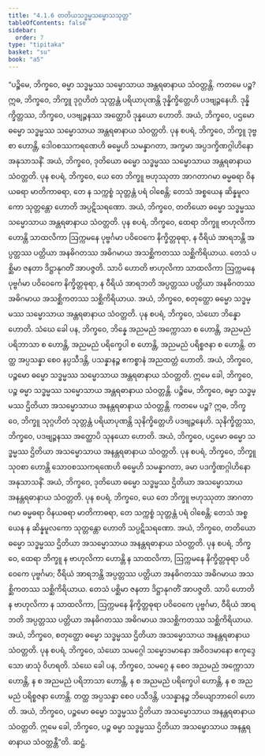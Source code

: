 ```yaml
---
title: "4.1.6 တတိယသဒ္ဓမ္မသမ္မောသသုတ္တ"
tableOfContents: false
sidebar:
  order: 7
type: "tipitaka"
basket: "su"
book: "a5"
---
```



<DynamicBreadcrumb />

<Division number="156" book="a5">

<Paragraph number="897" book="a5">
“ပဉ္စိမေ, ဘိက္ခဝေ, ဓမ္မာ သဒ္ဓမ္မဿ သမ္မောသာယ အန္တရဓာနာယ သံဝတ္တန္တိ. ကတမေ ပဉ္စ? ဣဓ, ဘိက္ခဝေ, ဘိက္ခူ ဒုဂ္ဂဟိတံ သုတ္တန္တံ ပရိယာပုဏန္တိ ဒုန္နိက္ခိတ္တေဟိ ပဒဗျဉ္ဇနေဟိ. ဒုန္နိက္ခိတ္တဿ, ဘိက္ခဝေ, ပဒဗျဉ္ဇနဿ အတ္ထောပိ ဒုန္နယော ဟောတိ. အယံ, ဘိက္ခဝေ, ပဌမော ဓမ္မော သဒ္ဓမ္မဿ သမ္မောသာယ အန္တရဓာနာယ သံဝတ္တတိ.
</Paragraph>

<Paragraph number="898" book="a5">
ပုန စပရံ, ဘိက္ခဝေ, ဘိက္ခူ ဒုဗ္ဗစာ ဟောန္တိ, ဒေါဝစဿကရဏေဟိ ဓမ္မေဟိ သမန္နာဂတာ, အက္ခမာ အပ္ပဒက္ခိဏဂ္ဂါဟိနော အနုသာသနိံ. အယံ, ဘိက္ခဝေ, ဒုတိယော ဓမ္မော သဒ္ဓမ္မဿ သမ္မောသာယ အန္တရဓာနာယ သံဝတ္တတိ.
</Paragraph>

<Paragraph number="899" book="a5">
ပုန စပရံ, ဘိက္ခဝေ, ယေ တေ ဘိက္ခူ ဗဟုဿုတာ အာဂတာဂမာ ဓမ္မဓရာ ဝိနယဓရာ မာတိကာဓရာ, တေ န သက္ကစ္စံ သုတ္တန္တံ ပရံ ဝါစေန္တိ; တေသံ အစ္စယေန ဆိန္နမူလကော သုတ္တန္တော ဟောတိ အပ္ပဋိသရဏော. အယံ, ဘိက္ခဝေ, တတိယော ဓမ္မော သဒ္ဓမ္မဿ သမ္မောသာယ အန္တရဓာနာယ သံဝတ္တတိ.
</Paragraph>

<Paragraph number="900" book="a5">
ပုန စပရံ, ဘိက္ခဝေ, ထေရာ ဘိက္ခူ ဗာဟုလိကာ ဟောန္တိ သာထလိကာ ဩက္ကမနေ ပုဗ္ဗင်္ဂမာ ပဝိဝေကေ နိက္ခိတ္တဓုရာ, န ဝီရိယံ အာရဘန္တိ အပ္ပတ္တဿ ပတ္တိယာ အနဓိဂတဿ အဓိဂမာယ အသစ္ဆိကတဿ သစ္ဆိကိရိယာယ. တေသံ ပစ္ဆိမာ ဇနတာ ဒိဋ္ဌာနုဂတိံ အာပဇ္ဇတိ. သာပိ ဟောတိ ဗာဟုလိကာ သာထလိကာ ဩက္ကမနေ ပုဗ္ဗင်္ဂမာ ပဝိဝေကေ နိက္ခိတ္တဓုရာ, န ဝီရိယံ အာရဘတိ အပ္ပတ္တဿ ပတ္တိယာ အနဓိဂတဿ အဓိဂမာယ အသစ္ဆိကတဿ သစ္ဆိကိရိယာယ. အယံ, ဘိက္ခဝေ, စတုတ္ထော ဓမ္မော သဒ္ဓမ္မဿ သမ္မောသာယ အန္တရဓာနာယ သံဝတ္တတိ.
</Paragraph>

<Paragraph number="901" book="a5">
ပုန စပရံ, ဘိက္ခဝေ, သံဃော ဘိန္နော ဟောတိ. သံဃေ ခေါ ပန, ဘိက္ခဝေ, ဘိန္နေ အညမညံ အက္ကောသာ စ ဟောန္တိ, အညမညံ ပရိဘာသာ စ ဟောန္တိ, အညမညံ ပရိက္ခေပါ စ ဟောန္တိ, အညမညံ ပရိစ္စဇနာ စ ဟောန္တိ. တတ္ထ အပ္ပသန္နာ စေဝ နပ္ပသီဒန္တိ, ပသန္နာနဉ္စ ဧကစ္စာနံ အညထတ္တံ ဟောတိ. အယံ, ဘိက္ခဝေ, ပဉ္စမော ဓမ္မော သဒ္ဓမ္မဿ သမ္မောသာယ အန္တရဓာနာယ သံဝတ္တတိ. ဣမေ ခေါ, ဘိက္ခဝေ, ပဉ္စ ဓမ္မာ သဒ္ဓမ္မဿ သမ္မောသာယ အန္တရဓာနာယ သံဝတ္တန္တိ.
</Paragraph>

<Paragraph number="902" book="a5">
ပဉ္စိမေ, ဘိက္ခဝေ, ဓမ္မာ သဒ္ဓမ္မဿ ဌိတိယာ အသမ္မောသာယ အနန္တရဓာနာယ သံဝတ္တန္တိ. ကတမေ ပဉ္စ? ဣဓ, ဘိက္ခဝေ, ဘိက္ခူ သုဂ္ဂဟိတံ သုတ္တန္တံ ပရိယာပုဏန္တိ သုနိက္ခိတ္တေဟိ ပဒဗျဉ္ဇနေဟိ. သုနိက္ခိတ္တဿ, ဘိက္ခဝေ, ပဒဗျဉ္ဇနဿ အတ္ထောပိ သုနယော ဟောတိ. အယံ, ဘိက္ခဝေ, ပဌမော ဓမ္မော သဒ္ဓမ္မဿ ဌိတိယာ အသမ္မောသာယ အနန္တရဓာနာယ သံဝတ္တတိ.
</Paragraph>

<Paragraph number="903" book="a5">
ပုန စပရံ, ဘိက္ခဝေ, ဘိက္ခူ သုဝစာ ဟောန္တိ သောဝစဿကရဏေဟိ ဓမ္မေဟိ သမန္နာဂတာ, ခမာ ပဒက္ခိဏဂ္ဂါဟိနော အနုသာသနိံ. အယံ, ဘိက္ခဝေ, ဒုတိယော ဓမ္မော သဒ္ဓမ္မဿ ဌိတိယာ အသမ္မောသာယ အနန္တရဓာနာယ သံဝတ္တတိ.
</Paragraph>

<Paragraph number="904" book="a5">
ပုန စပရံ, ဘိက္ခဝေ, ယေ တေ ဘိက္ခူ ဗဟုဿုတာ အာဂတာဂမာ ဓမ္မဓရာ ဝိနယဓရာ မာတိကာဓရာ, တေ သက္ကစ္စံ သုတ္တန္တံ ပရံ ဝါစေန္တိ; တေသံ အစ္စယေန န ဆိန္နမူလကော သုတ္တန္တော ဟောတိ သပ္ပဋိသရဏော. အယံ, ဘိက္ခဝေ, တတိယော ဓမ္မော သဒ္ဓမ္မဿ ဌိတိယာ အသမ္မောသာယ အနန္တရဓာနာယ သံဝတ္တတိ.
</Paragraph>

<Paragraph number="905" book="a5">
ပုန စပရံ, ဘိက္ခဝေ, ထေရာ ဘိက္ခူ န ဗာဟုလိကာ ဟောန္တိ န သာထလိကာ, ဩက္ကမနေ နိက္ခိတ္တဓုရာ ပဝိဝေကေ ပုဗ္ဗင်္ဂမာ; ဝီရိယံ အာရဘန္တိ အပ္ပတ္တဿ ပတ္တိယာ အနဓိဂတဿ အဓိဂမာယ အသစ္ဆိကတဿ သစ္ဆိကိရိယာယ. တေသံ ပစ္ဆိမာ ဇနတာ ဒိဋ္ဌာနုဂတိံ အာပဇ္ဇတိ. သာပိ ဟောတိ န ဗာဟုလိကာ န သာထလိကာ, ဩက္ကမနေ နိက္ခိတ္တဓုရာ ပဝိဝေကေ ပုဗ္ဗင်္ဂမာ, ဝီရိယံ အာရဘတိ အပ္ပတ္တဿ ပတ္တိယာ အနဓိဂတဿ အဓိဂမာယ အသစ္ဆိကတဿ သစ္ဆိကိရိယာယ. အယံ, ဘိက္ခဝေ, စတုတ္ထော ဓမ္မော သဒ္ဓမ္မဿ ဌိတိယာ အသမ္မောသာယ အနန္တရဓာနာယ သံဝတ္တတိ.
</Paragraph>

<Paragraph number="906" book="a5">
ပုန စပရံ, ဘိက္ခဝေ, သံဃော သမဂ္ဂေါ သမ္မောဒမာနော အဝိဝဒမာနော ဧကုဒ္ဒေသော ဖာသုံ ဝိဟရတိ. သံဃေ ခေါ ပန, ဘိက္ခဝေ, သမဂ္ဂေ န စေဝ အညမညံ အက္ကောသာ ဟောန္တိ, န စ အညမညံ ပရိဘာသာ ဟောန္တိ, န စ အညမညံ ပရိက္ခေပါ ဟောန္တိ, န စ အညမညံ ပရိစ္စဇနာ ဟောန္တိ. တတ္ထ အပ္ပသန္နာ စေဝ ပသီဒန္တိ, ပသန္နာနဉ္စ ဘိယျောဘာဝေါ ဟောတိ. အယံ, ဘိက္ခဝေ, ပဉ္စမော ဓမ္မော သဒ္ဓမ္မဿ ဌိတိယာ အသမ္မောသာယ အနန္တရဓာနာယ သံဝတ္တတိ. ဣမေ ခေါ, ဘိက္ခဝေ, ပဉ္စ ဓမ္မာ သဒ္ဓမ္မဿ ဌိတိယာ အသမ္မောသာယ အနန္တရဓာနာယ သံဝတ္တန္တီ”တိ.

</Paragraph>
</Division>

<Paragraph number="907" type="center" book="a5">
ဆဋ္ဌံ.
</Paragraph>